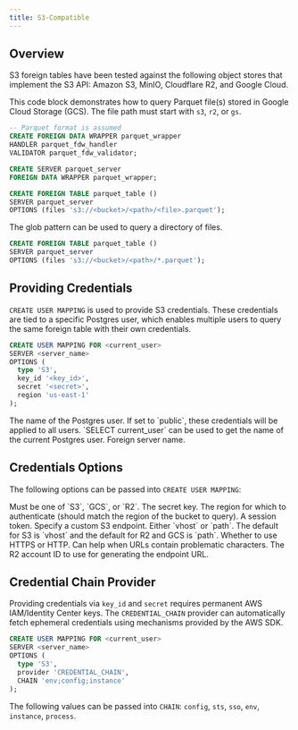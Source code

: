 ```yaml
---
title: S3-Compatible
---
```


## Overview

S3 foreign tables have been tested against the following object stores that implement the S3 API: Amazon S3, MinIO, Cloudflare R2, and
Google Cloud.

This code block demonstrates how to query Parquet file(s) stored in Google Cloud Storage (GCS).
The file path must start with `s3`, `r2`, or `gs`.

```sql
-- Parquet format is assumed
CREATE FOREIGN DATA WRAPPER parquet_wrapper
HANDLER parquet_fdw_handler
VALIDATOR parquet_fdw_validator;

CREATE SERVER parquet_server
FOREIGN DATA WRAPPER parquet_wrapper;

CREATE FOREIGN TABLE parquet_table ()
SERVER parquet_server
OPTIONS (files 's3://<bucket>/<path>/<file>.parquet');
```

The glob pattern can be used to query a directory of files.

```sql
CREATE FOREIGN TABLE parquet_table ()
SERVER parquet_server
OPTIONS (files 's3://<bucket>/<path>/*.parquet');
```

## Providing Credentials

`CREATE USER MAPPING` is used to provide S3 credentials. These credentials are tied to a specific Postgres user, which enables
multiple users to query the same foreign table with their own credentials.

```sql
CREATE USER MAPPING FOR <current_user>
SERVER <server_name>
OPTIONS (
  type 'S3',
  key_id '<key_id>',
  secret '<secret>',
  region 'us-east-1'
);
```

<ParamField body="current_user" required>
  The name of the Postgres user. If set to `public`, these credentials will be
  applied to all users. `SELECT current_user` can be used to get the name of the
  current Postgres user.
</ParamField>
<ParamField body="server_name" required>
  Foreign server name.
</ParamField>

## Credentials Options

The following options can be passed into `CREATE USER MAPPING`:

<ParamField body="type" required>
  Must be one of `S3`, `GCS`, or `R2`.
</ParamField>
<ParamField body="secret">The secret key.</ParamField>
<ParamField body="region" default="us-east-1">
  The region for which to authenticate (should match the region of the bucket to
  query).
</ParamField>
<ParamField body="session_token">A session token.</ParamField>
<ParamField body="endpoint">Specify a custom S3 endpoint.</ParamField>
<ParamField body="url_style">
  Either `vhost` or `path`. The default for S3 is `vhost` and the default for R2
  and GCS is `path`.
</ParamField>
<ParamField body="use_ssl" default="true">
  Whether to use HTTPS or HTTP.
</ParamField>
<ParamField body="url_compatibility_mode" default="true">
  Can help when URLs contain problematic characters.
</ParamField>
<ParamField body="account_id">
  The R2 account ID to use for generating the endpoint URL.
</ParamField>

## Credential Chain Provider

Providing credentials via `key_id` and `secret` requires permanent AWS IAM/Identity Center keys. The `CREDENTIAL_CHAIN` provider can
automatically fetch ephemeral credentials using mechanisms provided by the AWS SDK.

```sql
CREATE USER MAPPING FOR <current_user>
SERVER <server_name>
OPTIONS (
  type 'S3',
  provider 'CREDENTIAL_CHAIN',
  CHAIN 'env;config;instance'
);
```

The following values can be passed into `CHAIN`: `config`, `sts`, `sso`, `env`, `instance`, `process`.
